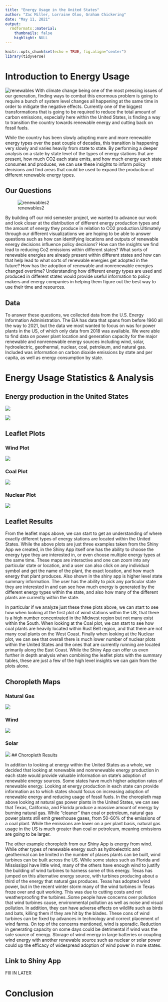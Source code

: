 ```yaml
---
title: "Energy Usage in the United States"
author: "Zac Miller, Lorraine Oloo, Graham Chickering"
date: "May 11, 2021"
output:
  rmdformats::material:
    thumbnails: false
    highlight: NULL
---
```


```r
knitr::opts_chunk$set(echo = TRUE, fig.align="center")
library(tidyverse)
```

# Introduction to Energy Usage

![renewables](https://raw.githubusercontent.com/stat231-s21/Blog-The-Naturers/main/images/s2g4-environment.png)
With climate change being one of the most pressing issues of our generation, finding ways to combat this enormous problem is going to require a bunch of system level changes all happening at the same time in order to mitigate the negative effects. Currently one of the biggest transformations that is going to be required to reduce the total amount of carbon emissions, especially here within the United States, is finding a way to transition the country towards renewable energy and cutting back on fossil fuels.  
  
  
While the country has been slowly adopting more and more renewable energy types over the past couple of decades, this transition is happening very slowly and varies heavily from state to state. By performing a deeper analysis on a state by state level of the types of energy stations that are present, how much CO2 each state emits, and how much energy each state consumes and produces, we can use these insights to inform policy decisions and find areas that could be used to expand the production of different renewable energy types. 


## Our Questions

![renewables2](images/energy_cover.png)

By building off our mid semester project, we wanted to advance our work and look closer at the distribution of different energy production types and the amount of energy they produce in relation to CO2 production.Ultimately through our different visualizations we are hoping to be able to answer questions such as how can identifying locations and outputs of renewable energy decisions influence policy decisions? How can the insights we find lead to reducing Co2 emissions within different states? What sorts of renewable energies are already present within different states and how can that help lead to what sorts of renewable energies get adopted in the future? How has the adoption of renewable and nonrenewable energies changed overtime? Understanding how different energy types are used and produced in different states would provide useful information to policy makers and energy companies in helping them figure out the best way to use their time and resources.


## Data

To answer these questions, we collected data from the U.S. Energy Information Administration.  The EIA has data that spans from before 1960 all the way to 2021, but the data we most wanted to focus on was for power plants in the US, of which only data from 2018 was available. We were able to find data on power plant location and generation capacity for the major renewable and nonrenewable energy sources including wind, solar, hydroelectric, geothermal, nuclear, coal, petroleum, and natural gas. Included was information on carbon dioxide emissions by state and per capita, as well as energy consumption by state.

# Energy Usage Statistics & Analysis


## Energy production in the United States

![](images/total_energy_production.png)


![](images/average_energy_production.png)



## Leaflet Plots {.tabset .tabset-fade .tabset-pills}

### Wind Plot

![](images/leaflet_wind.png)


### Coal Plot

![](images/leaflet_coal.png)

### Nuclear Plot

![](images/leaflet_nuclear.png)


## Leaflet Results

From the leaflet maps above, we can start to get an understanding of where exactly different types of energy stations are located within the United States. While the above plots are just three examples taken from the Shiny App we created, in the Shiny App itself one has the ability to choose the energy type they are interested in, or even choose multiple energy types at the same time. These maps are interactive and one can zoom into any particular state or location, and a user can also click on any individual symbol and get the name of the plant, the exact location, and how much energy that plant produces. Also shown in the shiny app is higher level state summary information. The user has the ability to pick any particular state they are interested in and can see how much energy is generated by the different energy types within the state, and also how many of the different plants are currently within the state.

In particular if we analyze just these three plots above, we can start to see how when looking at the first plot of wind stations within the US, that there is a high number concentrated in the Midwest region but not many exist within the South. When looking at the Coal plot, we can start to see how coal plants are heavily located within Rust Belt region, and that there are not many coal plants on the West Coast. Finally when looking at the Nuclear plot, we can see that overall there is much lower number of nuclear plots within the United States and the ones that are currently running are located primarily along the East Coast. While the Shiny App can offer us even further in depth analysis when combining the leaflet plots with the summary tables, these are just a few of the high level insights we can gain from the plots alone. 


## Choropleth Maps {.tabset .tabset-fade .tabset-pills}

### Natural Gas

![](images/ng_choro.png)

### Wind 

![](images/wind_choro.png)

### Solar

![](images/solar_choro.png)
## Choropleth Results

In addition to looking at energy within the United States as a whole, we decided that looking at renewable and nonrenewable energy production in each state would provide valuable information on state’s adoption of renewable energy sources. Some states have much higher adoption rates of renewable energy. Looking at energy production in each state can provide information as to which states should focus on increasing adoption of renewable energy and reducing usage of fossil fuels. In the choropleth map above looking at natural gas power plants in the United States, we can see that Texas, California, and Florida produce a massive amount of energy by burning natural gas. While “cleaner” than coal or petroleum, natural gas power plants still emit greenhouse gases, from 50-60% of the emissions of a coal plant. While the emissions are lower on a per plant basis, natural gas usage in the US is much greater than coal or petroleum, meaning emissions are going to be larger.

The other example choropleth from our Shiny App is energy from wind. While other types of renewable energy such as hydroelectric and geothermal can be limited in the number of places plants can be built, wind turbines can be built across the US. While some states such as Florida and Mississippi have little wind, many of the others have enough wind to justify the building of wind turbines to harness some of this energy. Texas has jumped on this alternative energy source, with turbines producing about a third of the energy that natural gas produces. Texas has adopted wind power, but in the recent winter storm many of the wind turbines in Texas froze over and quit working. This was due to cutting costs and not weatherproofing the turbines..Some people have concerns over pollution that wind turbines cause, environmental pollution as well as noise and visual pollution. In addition, they can have adverse effects on wildlife such as birds and bats, killing them if they are hit by the blades. These cons of wind turbines can be fixed by advances in technology and correct placement of wind farms. On top of the concerns mentioned, wind is sporadic. Reduction in generating capacity on some days could be detrimental if wind was the sole source of energy. Storage of wind energy in large batteries or coupling wind energy with another renewable source such as nuclear or solar power could up the efficacy of widespread adoption of wind power in more states.

## Link to Shiny App

FIll IN LATER






# Conclusion

